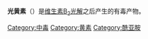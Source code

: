 {{Chembox
| verifiedrevid = 400291772
|ImageFile=Lumiflavin.png
|ImageSize=200px
|IUPACName=7,8,10-三甲基苯并蝶啶-2,4-二酮
|OtherNames=光核黄素
|Section1= {{Chembox Identifiers
| ChemSpiderID_Ref = {{chemspidercite|correct|chemspider}}
| ChemSpiderID = 59571
| InChI = 1/C13H12N4O2/c1-6-4-8-9(5-7(6)2)17(3)11-10(14-8)12(18)16-13(19)15-11/h4-5H,1-3H3,(H,16,18,19)
| InChIKey = KPDQZGKJTJRBGU-UHFFFAOYAD
| StdInChI_Ref = {{stdinchicite|correct|chemspider}}
| StdInChI = 1S/C13H12N4O2/c1-6-4-8-9(5-7(6)2)17(3)11-10(14-8)12(18)16-13(19)15-11/h4-5H,1-3H3,(H,16,18,19)
| StdInChIKey_Ref = {{stdinchicite|correct|chemspider}}
| StdInChIKey = KPDQZGKJTJRBGU-UHFFFAOYSA-N
| CASNo_Ref = {{cascite|correct|??}}
| CASNo=1088-56-8
| PubChem=66184
| DrugBank_Ref = {{drugbankcite|correct|drugbank}}
| DrugBank = DB04726
| ChEBI_Ref = {{ebicite|correct|EBI}}
| ChEBI = 43661
| SMILES = O=C2/N=C\1/N(c3cc(c(cc3/N=C/1C(=O)N2)C)C)C
}}
|Section2= {{Chembox Properties
|  Formula=C<sub>13</sub>H<sub>12</sub>N<sub>4</sub>O<sub>2</sub>
|  MolarMass=256.25998
|  Appearance=
|  Density=
|  MeltingPt=
|  BoilingPt=
|  Solubility=
  }}
|Section3= {{Chembox Hazards
|  MainHazards=
|  FlashPt=
|  Autoignition=
  }}
}}
'''光黄素'''（{{lang-en|'''Lumiflavin'''}}）是[[维生素B2|维生素B<sub>2</sub>]][[光解|光解]]之后产生的有毒产物。

[[Category:中毒|Category:中毒]]
[[Category:黄素|Category:黄素]]
[[Category:酰亚胺|Category:酰亚胺]]